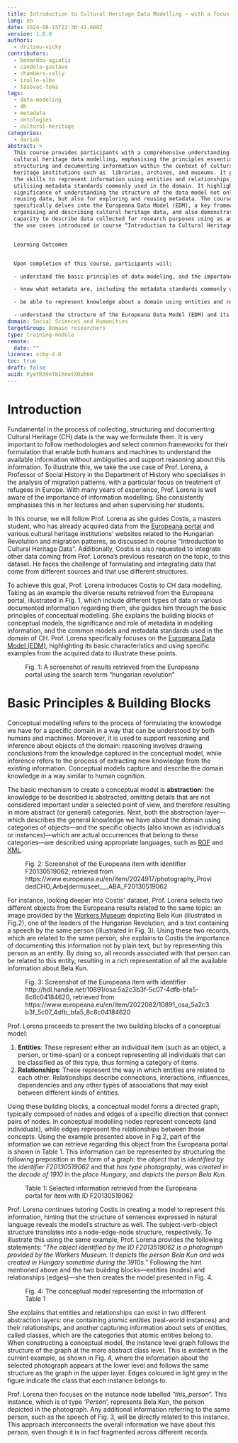```yaml
---
title: Introduction to Cultural Heritage Data Modelling — with a focus on EDM
lang: en
date: 2024-08-15T22:30:41.660Z
version: 1.0.0
authors:
  - dritsou-vicky
contributors:
  - benardou-agiatis
  - candela-gustavo
  - chambers-sally
  - irollo-alba
  - tasovac-toma
tags:
  - data-modeling
  - dh
  - metadata
  - ontologies
  - cultural-heritage
categories:
  - dariah
abstract: >
  This course provides participants with a comprehensive understanding of
  cultural heritage data modelling, emphasising the principles essential for
  structuring and documenting information within the context of cultural
  heritage institutions such as  libraries, archives, and museums. It provides
  the skills to represent information using entities and relationships, while
  utilising metadata standards commonly used in the domain. It highlights the
  significance of understanding the structure of the data model not only for
  reusing data, but also for exploring and reusing metadata. The course
  specifically delves into the Europeana Data Model (EDM), a key framework for
  organising and describing cultural heritage data, and also demonstrates its
  capacity to describe data collected for research purposes using as an example
  the use cases introduced in course “Introduction to Cultural Heritage Data”. 


  Learning Outcomes


  Upon completion of this course, participants will:

  - understand the basic principles of data modeling, and the importance of knowing the structure of data models, particularly for reusing metadata;

  - know what metadata are, including the metadata standards commonly used in cultural heritage institutions, and understand their significance in data reuse;

  - be able to represent knowledge about a domain using entities and relationships;

  - understand the structure of the Europeana Data Model (EDM) and its role in effective metadata management, and be able to model/document information resources based on the EDM structure.
domain: Social Sciences and Humanities
targetGroup: Domain researchers
type: training-module
remote:
  date: ""
licence: ccby-4.0
toc: true
draft: false
uuid: PyefR39nTb1XnotXRuhKH
---
```

# Introduction

Fundamental in the process of collecting, structuring and documenting Cultural Heritage (CH) data is the way we formulate them. It is very important to follow methodologies and select common frameworks for their formulation that enable both humans and machines to understand the available information without ambiguities and support reasoning about this information. To illustrate this, we take the use case of Prof. Lorena, a Professor of Social History in the Department of History who specialises in the analysis of migration patterns, with a particular focus on treatment of refugees in Europe. With many years of experience, Prof. Lorena is well aware of the importance of information modelling. She consistently emphasises this in her lectures and when supervising her students. 

In this course, we will follow Prof. Lorena as she guides Costis, a masters student, who has already acquired data from the [Europeana portal](https://www.europeana.eu/) and various cultural heritage institutions’ websites related to the Hungarian Revolution and migration patterns, as discussed in course "Introduction to Cultural Heritage Data". Additionally, Costis is also requested to integrate other data coming from Prof. Lorena’s previous research on the topic, to this dataset. He faces the challenge of formulating and integrating data that come from different sources and that use different structures. 

To achieve this goal, Prof. Lorena introduces Costis to CH data modelling. Taking as an example the diverse results retrieved from the Europeana portal, illustrated in Fig. 1, which include different types of data or various documented information regarding them, she guides him through the basic principles of conceptual modelling. She explains the building blocks of conceptual models, the significance and role of metadata in modelling information, and the common models and metadata standards used in the domain of CH. Prof. Lorena specifically focuses on the [Europeana Data Model (EDM)](https://pro.europeana.eu/page/edm-documentation), highlighting its basic characteristics and using specific examples from the acquired data to illustrate these points.

<Figure src="images/στιγμιότυπο-οθόνης-2024-08-29-3.15.34 μμ.png">
Fig. 1: A screenshot of results retrieved from the Europeana portal using the search term “hungarian revolution”
</Figure>

# Basic Principles & Building Blocks

Conceptual modelling refers to the process of formulating the knowledge we have for a specific domain in a way that can be understood by both humans and machines. Moreover, it is used to support reasoning and inference about objects of the domain: reasoning involves drawing conclusions from the knowledge captured in the conceptual model, while inference refers to the process of extracting new knowledge from the existing information. Conceptual models capture and describe the domain knowledge in a way similar to human cognition. 

The basic mechanism to create a conceptual model is **abstraction**: the knowledge to be described is abstracted, omitting details that are not considered important under a selected point of view, and therefore resulting in more abstract (or general) categories. Next, both the abstraction layer—which describes the general knowledge we have about the domain using categories of objects—and the specific objects (also known as individuals or instances)—which are actual occurrences that belong to these categories—are described using appropriate languages, such as [RDF](https://www.w3.org/RDF/) and [XML](https://www.w3.org/XML/).

<Figure src="images/kun.png">
Fig. 2: Screenshot of the Europeana item with identifier F20130519062,  retrieved from https://www.europeana.eu/en/item/2024917/photography_ProvidedCHO_Arbejdermuseet___ABA_F20130519062
</Figure>

For instance, looking deeper into Costis’ dataset, Prof. Lorena selects two different objects from the Europeana results related to the same topic: an image provided by the [Workers Museum](https://www.arbejdermuseet.dk/en/) depicting Bela Kun (illustrated in Fig.2), one of the leaders of the Hungarian Revolution, and a text containing a speech by the same person (illustrated in Fig. 3). Using these two records, which are related to the same person, she explains to Costis the importance of documenting this information not by plain text, but by representing this person as an entity. By doing so, all records associated with that person can be related to this entity, resulting in a rich representation of all the available information about Bela Kun. 

<Figure src="images/kun-s-speech.png">
Fig. 3: Screenshot of the Europeana item with identifier http://hdl.handle.net/10891/osa:5a2c3b3f-5c07-4dfb-bfa5-8c8c04184620,  retrieved from https://www.europeana.eu/en/item/2022082/10891_osa_5a2c3b3f_5c07_4dfb_bfa5_8c8c04184620
</Figure>

Prof. Lorena proceeds to present the two building blocks of a conceptual model:

1. **Entities**: These represent either an individual item (such as an object, a person, or time-span) or a concept representing all individuals that can be classified as of this type, thus forming a category of items. 
2. **Relationships**: These represent the way in which entities are related to each other. Relationships describe connections, interactions, influences, dependencies and any other types of associations that may exist between different kinds of entities.

Using these building blocks, a conceptual model forms a directed graph, typically composed of nodes and edges of a specific direction that connect pairs of nodes. In conceptual modelling nodes represent concepts (and individuals), while edges represent the relationships between those concepts. Using the example presented above in Fig.2, part of the information we can retrieve regarding this object from the Europeana portal is shown in Table 1. This information can be represented by structuring the following preposition in the form of a graph: the _object_ that is _identified by_ the _identifier F20130519062_ and that _has type photography_, was _created_ in the _decade of 1910_ in the _place Hungary_, and _depicts_ the _person Bela Kun_. 

<Figure src="images/στιγμιότυπο-οθόνης-2024-08-29-3.28.29 μμ.png">
Table 1: Selected information retrieved from the Europeana portal for item with ID F20130519062
</Figure>

Prof. Lorena continues tutoring Costis in creating a model to represent this information, hinting that the structure of sentences expressed in natural language reveals the model’s structure as well. The subject-verb-object structure translates into a node-edge-node structure, respectively. To illustrate this using the same example, Prof. Lorena provides the following statements: “_The object identified by the ID F2013519062 is a photograph provided by the Workers Museum. It depicts the person Bela Kun and was created in Hungary sometime during the 1910s._” Following the hint mentioned above and the two building blocks—entities (nodes) and relationships (edges)—she then creates the model presented in Fig. 4.  

<Figure src="images/example_model2.jpg">
Fig. 4: The conceptual model representing the information of Table 1
</Figure>

She explains that entities and relationships can exist in two different abstraction layers: one containing atomic entities (real-world instances) and their relationships, and another capturing information about sets of entities, called classes, which are the categories that atomic entities belong to. When constructing a conceptual model, the instance level graph follows the structure of the graph at the more abstract class level. This is evident in the current example, as shown in Fig. 4, where the information about the selected photograph appears at the lower level and follows the same structure as the graph in the upper layer. Edges coloured in light grey in the figure indicate the class that each instance belongs to.



Prof. Lorena then focuses on the instance node labelled “_this_person_”. This instance, which is of type ‘_Person_’, represents Bela Kun, the person depicted in the photograph. Any additional information referring to the same person, such as the speech of Fig. 3, will be directly related to this instance. This approach interconnects the overall information we have about this person, even though it is in fact fragmented across different records.
